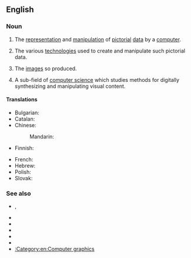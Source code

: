 ==English==
{{wikipedia}}

===Noun===
{{en-plural noun}}

# {{lb|en|computing}} The [[representation]] and [[manipulation]] of [[pictorial]] [[data]] by a [[computer]].
# {{lb|en|computing}} The various [[technologies]] used to create and manipulate such pictorial data.
# {{lb|en|computing}} The [[image]]s so produced.
# {{lb|en|computing}} A sub-field of [[computer science]] which studies methods for digitally synthesizing and manipulating visual content.

====Translations====
{{trans-top|representation and manipulation of pictures by computer}}
* Bulgarian: {{t|bg|компю́търна гра́фика|f}}
* Catalan: {{t+|ca|infografia|m}}
* Chinese:
*: Mandarin: {{t-needed|cmn}}
* Finnish: {{t|fi|tietokonegrafiikka}}
{{trans-mid}}
* French: {{t+|fr|infographie|f}}
* Hebrew: {{t|he|גְּרָפִיקָה מַחְשְׁבִית|f|tr=g'rafiká makh'shevít}}
* Polish: {{t|pl|grafika komputerowa|f}}
* Slovak: {{t|sk|počítačová grafika}}
{{trans-bottom}}

===See also===
* {{l|en|CAD}}, {{l|en|computer-aided design}}
* {{l|en|pixel}}
* {{l|en|ray tracing}}
* {{l|en|rendering}}
* {{l|en|raster graphics}}
* {{l|en|vector graphics}}
* [[:Category:en:Computer graphics]]